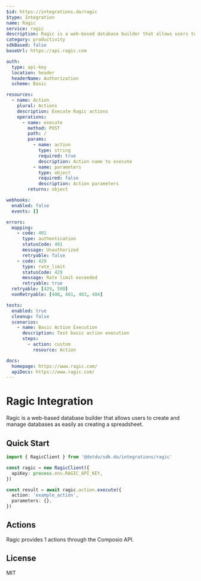```yaml
---
$id: https://integrations.do/ragic
$type: Integration
name: Ragic
service: ragic
description: Ragic is a web-based database builder that allows users to create and manage databases as easily as creating a spreadsheet.
category: productivity
sdkBased: false
baseUrl: https://api.ragic.com

auth:
  type: api-key
  location: header
  headerName: Authorization
  scheme: Basic

resources:
  - name: Action
    plural: Actions
    description: Execute Ragic actions
    operations:
      - name: execute
        method: POST
        path: /
        params:
          - name: action
            type: string
            required: true
            description: Action name to execute
          - name: parameters
            type: object
            required: false
            description: Action parameters
        returns: object

webhooks:
  enabled: false
  events: []

errors:
  mapping:
    - code: 401
      type: authentication
      statusCode: 401
      message: Unauthorized
      retryable: false
    - code: 429
      type: rate_limit
      statusCode: 429
      message: Rate limit exceeded
      retryable: true
  retryable: [429, 500]
  nonRetryable: [400, 401, 403, 404]

tests:
  enabled: true
  cleanup: false
  scenarios:
    - name: Basic Action Execution
      description: Test basic action execution
      steps:
        - action: custom
          resource: Action

docs:
  homepage: https://www.ragic.com/
  apiDocs: https://www.ragic.com/
---
```


# Ragic Integration

Ragic is a web-based database builder that allows users to create and manage databases as easily as creating a spreadsheet.

## Quick Start

```typescript
import { RagicClient } from '@dotdo/sdk.do/integrations/ragic'

const ragic = new RagicClient({
  apiKey: process.env.RAGIC_API_KEY,
})

const result = await ragic.action.execute({
  action: 'example_action',
  parameters: {},
})
```

## Actions

Ragic provides 1 actions through the Composio API.

## License

MIT
